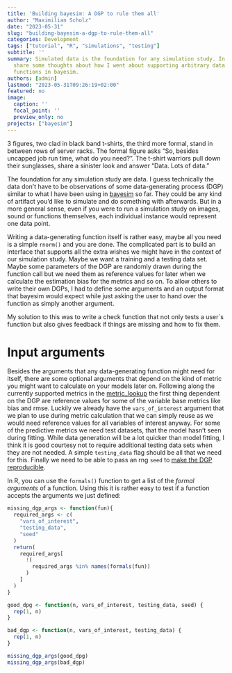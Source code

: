 ```yaml
---
title: 'Building bayesim: A DGP to rule them all'
author: "Maximilian Scholz"
date: "2023-05-31"
slug: "building-bayesim-a-dgp-to-rule-them-all"
categories: Development
tags: ["tutorial", "R", "simulations", "testing"]
subtitle: ''
summary: Simulated data is the foundation for any simulation study. In this post I
  share some thoughts about how I went about supporting arbitrary data generating
  functions in bayesim.
authors: [admin]
lastmod: "2023-05-31T09:26:19+02:00"
featured: no
image:
  caption: ''
  focal_point: ''
  preview_only: no
projects: ["bayesim"]
---
```


3 figures, two clad in black band t-shirts, the third more formal, stand in 
between rows of server racks. The formal figure asks "So, besides uncapped 
job run time, what do you need?". The t-shirt warriors pull down their sunglasses,
share a sinister look and answer "Data. Lots of data."

The foundation for any simulation study are data. I guess technically the data don't
have to be observations of some data-generating process (DGP) similar to what I have
been using in [bayesim](https://github.com/sims1253/bayesim) so far. They could be
any kind of artifact you'd like to simulate and do something with afterwards.
But in a more general sense, even if you were to run a simulation study on
images, sound or functions themselves, each individual instance would represent
one data point.

Writing a data-generating function itself is rather easy, maybe all you need is
a simple `rnorm()` and you are done. The complicated part is to build an interface
that supports all the extra wishes we might have in the context of our simulation
study. Maybe we want a training and a testing data set. Maybe some parameters
of the DGP are randomly drawn during the function call but we need them as reference
values for later when we calculate the estimation bias for the metrics and so on.
To allow others to write their own DGPs, I had to define some arguments and an
output format that bayesim would expect while just asking the user to hand over
the function as simply another argument.

My solution to this was to write a check function that not only tests a user`s
function but also gives feedback if things are missing and how to fix them.

# Input arguments

Besides the arguments that any data-generating function might need for itself,
there are some optional arguments that depend on the kind of metric you might
want to calculate on your models later on.
Following along the currently supported metrics in the [metric_lookup](https://github.com/sims1253/bayesim/blob/2d64c950248e8e1eb6f13814b989aa48e2014f27/R/metric_lookup.R#L41) the first thing dependent on the DGP are reference
values for some of the variable base metrics like bias and rmse.
Luckily we already have the `vars_of_interest` argument that we plan to use during
metric calculation that we can simply reuse as we would need reference values for
all variables of interest anyway.
For some of the predictive metrics we need test datasets, that the model hasn't
seen during fitting. While data generation will be a lot quicker than model
fitting, I think it is good courtesy not to require additional testing data sets
when they are not needed. A simple `testing_data` flag should be all that we
need for this.
Finally we need to be able to pass an rng `seed` to [make the DGP reproducible](/post/how-to-make-your-simulation-study-reproducible/).

In R, you can use the `formals()` function to get a list of the *formal arguments*
of a function. Using this it is rather easy to test if a function accepts the
arguments we just defined:

```r
missing_dgp_args <- function(fun){
  required_args <- c(
    "vars_of_interest",
    "testing_data",
    "seed"
  )
  return(
    required_args[
      !(
        required_args %in% names(formals(fun))
      )
    ]
  )
}

good_dpg <- function(n, vars_of_interest, testing_data, seed) {
  rep(1, n)
}

bad_dgp <- function(n, vars_of_interest, testing_data) {
  rep(1, n)
}

missing_dgp_args(good_dpg)
missing_dgp_args(bad_dgp)
```

















